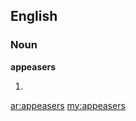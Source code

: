 ==English==

===Noun===
'''appeasers'''

# {{plural of|[[appeaser]]}}

[[ar:appeasers]]
[[my:appeasers]]